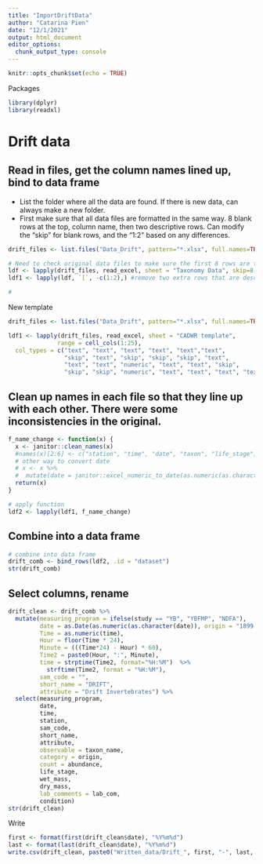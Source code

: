 ```yaml
---
title: "ImportDriftData"
author: "Catarina Pien"
date: "12/1/2021"
output: html_document
editor_options: 
  chunk_output_type: console
---
```


```r
knitr::opts_chunk$set(echo = TRUE)
```

Packages
```r
library(dplyr)
library(readxl)
```

# Drift data

## Read in files, get the column names lined up, bind to data frame

* List the folder where all the data are found. If there is new data, can always make a new folder. 
* First make sure that all data files are formatted in the same way. 8 blank rows at the top, column name, then two descriptive rows. Can modify the "skip" for blank rows, and the "1:2" based on any differences. 
```r

drift_files <- list.files("Data_Drift", pattern="*.xlsx", full.names=TRUE)

# Need to check original data files to make sure the first 8 rows are to be skipped. There was one file that was 9 I had to modify.
ldf <- lapply(drift_files, read_excel, sheet = "Taxonomy Data", skip=8, col_types = c("text", "text", "text", "text", "skip", "skip", "skip", "skip", "skip", "text", "text", "text", "text", "text", "text", "text", "skip", "skip", "text", "text", "text", "text", "skip", "skip", "text", "skip", "skip", "skip", "skip", "skip", "skip","skip", "skip", "skip","skip", "skip", "skip", "skip", "skip", "skip","skip", "skip", "skip","skip", "skip", "skip" ))
ldf1 <- lapply(ldf, `[`, -c(1:2),) #remove two extra rows that are descriptive rows, but still want to keep column titles.

#
```

New template
```r
drift_files <- list.files("Data_Drift", pattern="*.xlsx", full.names=TRUE)

ldf1 <- lapply(drift_files, read_excel, sheet = "CADWR template", 
              range = cell_cols(1:25),
  col_types = c("text", "text", "text", "text", "text","text", 
                "skip", "text", "skip", "skip", "skip", "text", 
                "text", "text", "numeric", "text", "text", "skip", 
                "skip", "skip", "numeric", "text", "text", "text", "text"))
```



## Clean up names in each file so that they line up with each other. There were some inconsistencies in the original.
```r
f_name_change <- function(x) {
  x <- janitor::clean_names(x)
  #names(x)[2:6] <- c("station", "time", "date", "taxon", "life_stage")
  # other way to convert date
  # x <- x %>%
  #  mutate(date = janitor::excel_numeric_to_date(as.numeric(as.character(date)), date_system = "modern")) 
  return(x)
}

# apply function
ldf2 <- lapply(ldf1, f_name_change)
```

## Combine into a data frame
```r
# combine into data frame
drift_comb <- bind_rows(ldf2, .id = "dataset")
str(drift_comb)
```

## Select columns, rename
```r
drift_clean <- drift_comb %>%
  mutate(measuring_program = ifelse(study == "YB", "YBFMP", "NDFA"),
         date = as.Date(as.numeric(as.character(date)), origin = "1899-12-30"),
         Time = as.numeric(time),
         Hour = floor(Time * 24),
         Minute = (((Time*24) - Hour) * 60),
         Time2 = paste0(Hour, ":", Minute),
         time = strptime(Time2, format="%H:%M")  %>%
           strftime(Time2, format = "%H:%M"), 
         sam_code = "",
         short_name = "DRIFT",
         attribute = "Drift Invertebrates") %>%
  select(measuring_program,
         date,
         time,
         station,
         sam_code,
         short_name,
         attribute,
         observable = taxon_name,
         category = origin,
         count = abundance,
         life_stage,
         wet_mass,
         dry_mass,
         lab_comments = lab_com,
         condition)
str(drift_clean)
```

Write
```r
first <- format(first(drift_clean$date), "%Y%m%d")
last <- format(last(drift_clean$date), "%Y%m%d")
write.csv(drift_clean, paste0("Written_data/Drift_", first, "-", last, ".csv"), row.names = FALSE)
```


